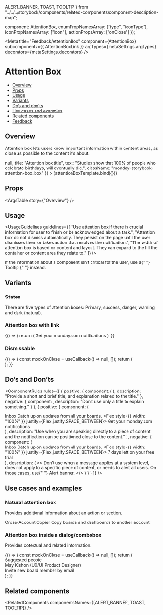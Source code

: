   ALERT_BANNER,
  TOAST,
  TOOLTIP
} from "../../../storybook/components/related-components/component-description-map";

  component: AttentionBox,
  enumPropNamesArray: ["type", "iconType"],
  iconPropNamesArray: ["icon"],
  actionPropsArray: ["onClose"]
});

<Meta
  title="Feedback/AttentionBox"
  component={AttentionBox}
  subcomponents={{ AttentionBoxLink }}
  argTypes={metaSettings.argTypes}
  decorators={metaSettings.decorators}
/>

<!--- Component template -->


<!--- Component documentation -->

# Attention Box

- [Overview](#overview)
- [Props](#props)
- [Usage](#usage)
- [Variants](#variants)
- [Do’s and don’ts](#dos-and-donts)
- [Use cases and examples](#use-cases-and-examples)
- [Related components](#related-components)
- [Feedback](#feedback)

## Overview

Attention box lets users know important information within content areas, as close as possible to the content it’s about.

<Canvas>
  <Story
    name="Overview"
    args={{
      onClose: () => null,
      title: "Attention box title",
      text: "Studies show that 100% of people who celebrate birthdays, will eventually die.",
      className: "monday-storybook-attention-box_box"
    }}
  >
    {attentionBoxTemplate.bind({})}
  </Story>
</Canvas>

## Props

<ArgsTable story={"Overview"} />

## Usage

<UsageGuidelines
  guidelines={[
    "Use attention box if there is crucial information for user to finish or be acknowledged about a task.",
    "Attention box do not dismiss automatically. They persist on the page until the user dismisses them or takes action that resolves the notification.",
    "The width of attention box is based on content and layout. They can expand to the fill the container or content area they relate to."
  ]}
/>

<Tip title="Check yourself">
  If the information about a component isn’t critical for the user, use a{" "}
  <Link href="/?path=/docs/popover-tooltip--overview" size={Link.sizes.SMALL} withoutSpacing>
    Tooltip
  </Link>{" "}
  instead.
</Tip>

## Variants

### States

There are five types of attention boxes: Primary, success, danger, warning and dark (natural).

<Canvas>
  <Story name="States">
    <Flex direction={Flex.directions.COLUMN} gap={Flex.gaps.SMALL}>
      <StoryDescription description="Primary">
        <AttentionBox
          title="Enabling SSO Login"
          text="Will cause all yout team lose access to the account until using the correct SSO source."
          className="monday-storybook-attention-box_box"
          icon={Info}
        />
      </StoryDescription>
      <StoryDescription description="Success">
        <AttentionBox
          title="You're doing great"
          text="Lorem Ipsum is simply dummy text of the printing and typesetting industry."
          type={AttentionBox.types.SUCCESS}
          className="monday-storybook-attention-box_box"
          icon={ThumbsUp}
        />
      </StoryDescription>
      <StoryDescription description="Danger">
        <AttentionBox
          title="Account low on free space"
          text="Your account is out of free space, free some space to prevent data loss."
          type={AttentionBox.types.DANGER}
          className="monday-storybook-attention-box_box"
        />
      </StoryDescription>
      <StoryDescription description="Warning">
        <AttentionBox
          title="Account low on free space"
          text="Your account is out of free space, free some space to prevent data loss."
          type={AttentionBox.types.WARNING}
          className="monday-storybook-attention-box_box"
        />
      </StoryDescription>
      <StoryDescription description="Dark">
        <AttentionBox
          title="What a great idea!"
          text="You can also make this list sortable by tagging the items with tags column"
          type={AttentionBox.types.DARK}
          className="monday-storybook-attention-box_box"
          icon={Favorite}
        />
      </StoryDescription>
    </Flex>
  </Story>
</Canvas>

### Attention box with link

<Canvas>
  <Story name="Attention box with link">
    {() => {
      return (
        <AttentionBox
          compact
          icon={Info}
          /**Class name for setting a constant width to the attention box*/
          className="monday-storybook-attention-box--fixed-width"
        >
          <Flex style={{ width: "100%" }} justify={Flex.justify.SPACE_BETWEEN} gap={Flex.gaps.XS}>
            Get your monday.com notifications
            <AttentionBoxLink href="" text="Learn more" />
          </Flex>
        </AttentionBox>
      );
    }}
  </Story>
</Canvas>

### Dismissable

<Canvas>
  <Story name="Dismissable ">
    {() => {
      const mockOnClose = useCallback(() => null, []);
      return (
        <div className="monday-storybook-attention-box_row-wrapper">
          <AttentionBox
            title="Regular attention box"
            text="Dismissable attention box with two lines of content."
            onClose={mockOnClose}
            className="monday-storybook-attention-box_box"
            icon={Info}
          />
          <AttentionBox
            text="Attention box in compact mode"
            onClose={mockOnClose}
            compact
            className="monday-storybook-attention-box_box"
          />
        </div>
      );
    }}
  </Story>
</Canvas>

## Do’s and Don’ts

<ComponentRules
  rules={[
    {
      positive: {
        component: (
          <AttentionBox
            title="Attention box title"
            text="Studies show that 100% of people who celebrate birthdays, will eventually die."
            className="monday-storybook-attention-box_box"
          />
        ),
        description: "Provide a short and brief title, and explanation related to the title."
      },
      negative: {
        component: <AttentionBox title="Attention box title" />,
        description: "Don’t use only a title to explain something."
      }
    },
    {
      positive: {
        component: (
          <div>
            <span className="monday-storybook-attention-box_title">Inbox</span>
            <span className="monday-storybook-attention-box_text">Catch up on updates from all your boards.</span>
            <AttentionBox className="monday-storybook-attention-box_att-box" compact icon={Info}>
              <Flex style={{ width: "100%" }} justify={Flex.justify.SPACE_BETWEEN}>
                Get your monday.com notifications <AttentionBoxLink href="" text="Learn more" />
              </Flex>
            </AttentionBox>
          </div>
        ),
        description:
          "Use when you are speaking directly to a piece of content and the notification can be positioned close to the content."
      },
      negative: {
        component: (
          <div>
            <span className="monday-storybook-attention-box_title">Inbox</span>
            <span className="monday-storybook-attention-box_text">Catch up on updates from all your boards.</span>
            <AttentionBox compact className="monday-storybook-attention-box_att-box" icon={Info}>
              <Flex style={{ width: "100%" }} justify={Flex.justify.SPACE_BETWEEN}>
                7 days left on your free trial <AttentionBoxLink href="" text="Learn more" />
              </Flex>
            </AttentionBox>
          </div>
        ),
        description: (
          <>
            Don’t use when a message applies at a system level, does not apply to a specific piece of content, or needs
            to alert all users. On those cases, use{" "}
            <Link href="?path=/docs/feedback-alertbanner--overview" withoutSpacing>
              Alert banner.
            </Link>
          </>
        )
      }
    }
  ]}
/>

## Use cases and examples

### Natural attention box

Provides additional information about an action or section.

<Canvas>
  <Story name="Natural attention box">
    <div className="monday-storybook-attention-box_wrapper">
      <span className="monday-storybook-attention-box_title">Cross-Account Copier</span>
      <span className="monday-storybook-attention-box_text">Copy boards and dashboards to another account</span>
      <AttentionBox
        compact
        withIconWithoutHeader
        icon={Info}
        text="First, move the content you want to copy into folder. Only main boards and dashboards can be copied."
        type={AttentionBox.types.DARK}
      />
    </div>
  </Story>
</Canvas>

### Attention box inside a dialog/combobox

Provides cotextual and related information.

<Canvas>
  <Story name="Attention box inside a dialog/combobox">
    {() => {
      const mockOnClose = useCallback(() => null, []);
      return (
        <DialogContentContainer className="monday-storybook-attention-box_search-bar">
          <Search placeholder="Search by name, role, team, or email" />
          <div className="monday-storybook-attention-box_lable">Suggested people</div>
          <div className="monday-storybook-attention-box_search">
            <div className="monday-storybook-attention-box_inline-container">
              <Avatar size={Avatar.sizes.MEDIUM} src={person} type={Avatar.types.IMG} />
              <span className="monday-storybook-attention-box_name">
                May Kishon <span>(UX/UI Product Designer)</span>
              </span>
            </div>
            <div className="monday-storybook-attention-box_inline-container">
              <Icon iconSize="24" icon={Invite} className="monday-storybook-attention-box_icon" />
              <span className="monday-storybook-attention-box_name">Invite new board member by email</span>
            </div>
            <AttentionBox text="Hold ⌘ to select more than one person or team" compact onClose={mockOnClose} />
          </div>
        </DialogContentContainer>
      );
    }}
  </Story>
</Canvas>

## Related components

<RelatedComponents componentsNames={[ALERT_BANNER, TOAST, TOOLTIP]} />
